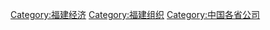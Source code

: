 {{Category diffuse}}

[[Category:福建经济|Category:福建经济]]
[[Category:福建组织|Category:福建组织]]
[[Category:中国各省公司|Category:中国各省公司]]